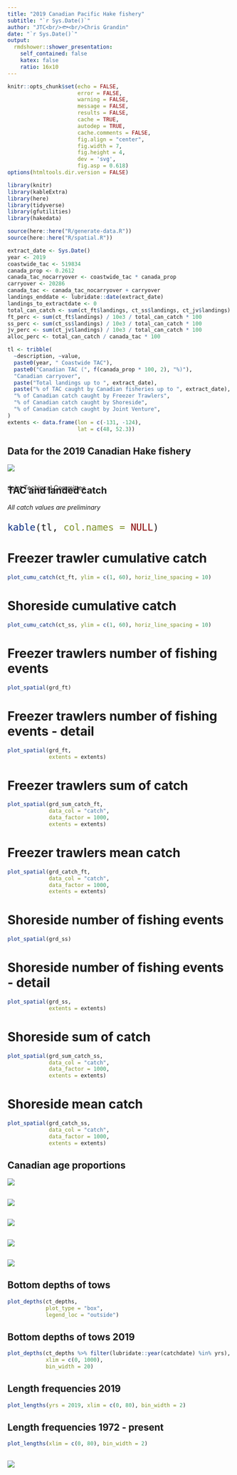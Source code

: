 ```yaml
---
title: "2019 Canadian Pacific Hake fishery"
subtitle: "`r Sys.Date()`"
author: "JTC<br/>🐟<br/>Chris Grandin"
date: "`r Sys.Date()`"
output:
  rmdshower::shower_presentation:
    self_contained: false
    katex: false
    ratio: 16x10
---
```



```r
knitr::opts_chunk$set(echo = FALSE,
                      error = FALSE,
                      warning = FALSE,
                      message = FALSE,
                      results = FALSE,
                      cache = TRUE,
                      autodep = TRUE,
                      cache.comments = FALSE,
                      fig.align = "center",
                      fig.width = 7,
                      fig.height = 4,
                      dev = 'svg',
                      fig.asp = 0.618)
options(htmltools.dir.version = FALSE)
```

```r
library(knitr)
library(kableExtra)
library(here)
library(tidyverse)
library(gfutilities)
library(hakedata)
```

```r
source(here::here("R/generate-data.R"))
source(here::here("R/spatial.R"))

extract_date <- Sys.Date()
year <- 2019
coastwide_tac <- 519834
canada_prop <- 0.2612
canada_tac_nocarryover <- coastwide_tac * canada_prop
carryover <- 20286
canada_tac <- canada_tac_nocarryover + carryover
landings_enddate <- lubridate::date(extract_date)
landings_to_extractdate <- 0
total_can_catch <- sum(ct_ft$landings, ct_ss$landings, ct_jv$landings) / 10e3
ft_perc <- sum(ct_ft$landings) / 10e3 / total_can_catch * 100
ss_perc <- sum(ct_ss$landings) / 10e3 / total_can_catch * 100
jv_perc <- sum(ct_jv$landings) / 10e3 / total_can_catch * 100
alloc_perc <- total_can_catch / canada_tac * 100

tl <- tribble(
  ~description, ~value,
  paste0(year, " Coastwide TAC"),                                      paste0(f(coastwide_tac), " mt"),
  paste0("Canadian TAC (", f(canada_prop * 100, 2), "%)"),             paste0(f(canada_tac_nocarryover), " mt"),
  "Canadian carryover",                                                paste0(f(carryover), " mt"),
  paste("Total landings up to ", extract_date),                        paste0(f(total_can_catch), " mt"),
  paste("% of TAC caught by Canadian fisheries up to ", extract_date), paste0(f(alloc_perc, 1), " %"),
  "% of Canadian catch caught by Freezer Trawlers",                    paste0(f(ft_perc, 1), " %"),
  "% of Canadian catch caught by Shoreside",                           paste0(f(ss_perc, 1), " %"),
  "% of Canadian catch caught by Joint Venture",                       paste0(f(jv_perc, 1), " %")
)
extents <- data.frame(lon = c(-131, -124),
                      lat = c(48, 52.3))
```

## Data for the 2019 Canadian Hake fishery

<img src="images/hake-cover.jpg" class="cover">

<div style = "position: absolute; bottom: 5px>
<font size = "8" family = "PT Sans">
<p class = "note">
Joint Techincal Committee
</p>
</font>
</div>

## TAC and landed catch

*All catch values are preliminary*
<font size = "5">
```r
kable(tl, col.names = NULL)
```
</font>

# Freezer trawler cumulative catch
```r
plot_cumu_catch(ct_ft, ylim = c(1, 60), horiz_line_spacing = 10)
```

# Shoreside cumulative catch
```r
plot_cumu_catch(ct_ss, ylim = c(1, 60), horiz_line_spacing = 10)
```

<!-- # JV cumulative catch -->
<!-- ```{r cumu-catch-jv} -->
<!-- plot_cumu_catch(ct_jv, ylim = c(1, 10)) -->
<!-- ``` -->

# Freezer trawlers number of fishing events
```r
plot_spatial(grd_ft)
```

# Freezer trawlers number of fishing events - detail
```r
plot_spatial(grd_ft,
             extents = extents)
```

# Freezer trawlers sum of catch
```r
plot_spatial(grd_sum_catch_ft,
             data_col = "catch",
             data_factor = 1000,
             extents = extents)
```

# Freezer trawlers mean catch
```r
plot_spatial(grd_catch_ft,
             data_col = "catch",
             data_factor = 1000,
             extents = extents)
```

# Shoreside number of fishing events
```r
plot_spatial(grd_ss)
```

# Shoreside number of fishing events - detail
```r
plot_spatial(grd_ss,
             extents = extents)
```

# Shoreside sum of catch
```r
plot_spatial(grd_sum_catch_ss,
             data_col = "catch",
             data_factor = 1000,
             extents = extents)
```

# Shoreside mean catch
```r
plot_spatial(grd_catch_ss,
             data_col = "catch",
             data_factor = 1000,
             extents = extents)
```

## Canadian age proportions
<img style="float: bottom;" src="images/otoliths.jpg">

##

<img src="images/freezer-trawlers-ac-by-month-2019.png" class = "cover">

##

<img src="images/freezer-trawlers-ac.png" class = "cover">

##

<img src="images/shoreside-ac-by-month-2019.png" class = "cover">

##

<img src="images/shoreside-ac.png" class = "cover">

## Bottom depths of tows
```r
plot_depths(ct_depths,
            plot_type = "box",
            legend_loc = "outside")
```

## Bottom depths of tows 2019
```r
plot_depths(ct_depths %>% filter(lubridate::year(catchdate) %in% yrs),
            xlim = c(0, 1000),
            bin_width = 20)
```

## Length frequencies 2019
```r
plot_lengths(yrs = 2019, xlim = c(0, 80), bin_width = 2)
```

## Length frequencies 1972 - present
```r
plot_lengths(xlim = c(0, 80), bin_width = 2)
```

##

<img src="images/thats_all_folks.jpg" class="cover">
